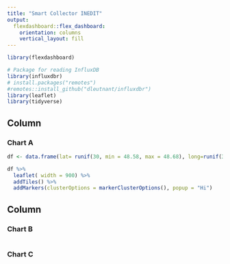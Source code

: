 ```yaml
---
title: "Smart Collector INEDIT"
output: 
  flexdashboard::flex_dashboard:
    orientation: columns
    vertical_layout: fill
---
```


```r
library(flexdashboard)

# Package for reading InfluxDB
library(influxdbr)
# install.packages("remotes")
#remotes::install_github("dleutnant/influxdbr")
library(leaflet)
library(tidyverse)
```

Column {data-width=650}
-----------------------------------------------------------------------

### Chart A

```r
df <- data.frame(lat= runif(30, min = 48.58, max = 48.68), long=runif(30, min = 6.166, max = 6.17))

df %>%
  leaflet( width = 900) %>%
  addTiles() %>%
  addMarkers(clusterOptions = markerClusterOptions(), popup = "Hi")
```

Column {data-width=350}
-----------------------------------------------------------------------

### Chart B

```r

```

### Chart C

```r

```

